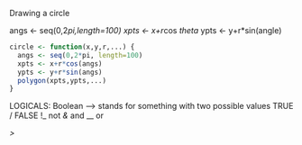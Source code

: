 Drawing a circle

angs <- seq(0,2*pi,length=100)
xpts <- x+r*cos $theta$
ypts <- y+r*sin(angle)


```r
circle <- function(x,y,r,...) {
  angs <- seq(0,2*pi, length=100)
  xpts <- x+r*cos(angs)
  ypts <- y+r*sin(angs) 
  polygon(xpts,ypts,...)
}

```
LOGICALS:
Boolean ----> stands for something with two possible values
TRUE / FALSE
!_ not
_&_ and
_\_ or

_>_
